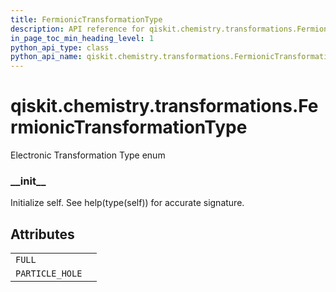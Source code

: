 ```yaml
---
title: FermionicTransformationType
description: API reference for qiskit.chemistry.transformations.FermionicTransformationType
in_page_toc_min_heading_level: 1
python_api_type: class
python_api_name: qiskit.chemistry.transformations.FermionicTransformationType
---
```


# qiskit.chemistry.transformations.FermionicTransformationType

<Class id="qiskit.chemistry.transformations.FermionicTransformationType" github="https://github.com/qiskit-community/qiskit-aqua/tree/stable/0.9/qiskit/chemistry/transformations/fermionic_transformation.py" signature="FermionicTransformationType(value)">
  Electronic Transformation Type enum

  ### \_\_init\_\_

  <Function id="qiskit.chemistry.transformations.FermionicTransformationType.__init__" name="__init__" signature="__init__()">
    Initialize self. See help(type(self)) for accurate signature.
  </Function>

  ## Attributes

  |                 |   |
  | --------------- | - |
  | `FULL`          |   |
  | `PARTICLE_HOLE` |   |
</Class>

